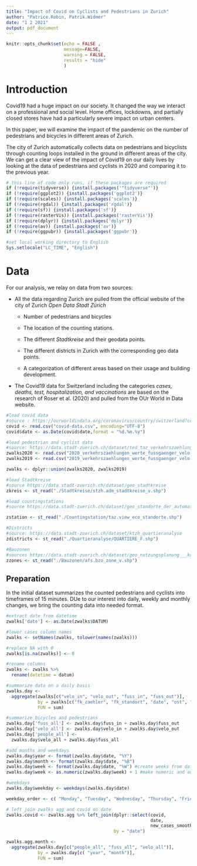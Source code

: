 ```yaml
---
title: "Impact of Covid on Cyclists and Pedestrians in Zurich"
author: "Patrice.Robin, Patrik.Widmer"
date: "1 2 2021"
output: pdf_document
---
```


```r
knitr::opts_chunk$set(echo = FALSE ,
                      message=FALSE,
                      warning = FALSE,
                      results = "hide"
                      )

```

# Introduction

Covid19 had a huge impact on our society. It changed the way we interact on a professional and social level. Home offices, lockdowns, and partially closed stores have had a particularly severe impact on urban centers.

In this paper, we will examine the impact of the pandemic on the number of pedestrians and bicycles in different areas of Zurich.

The city of Zurich automatically collects data on pedestrians and bicyclists through counting loops installed in the ground in different areas of the city. We can get a clear view of the impact of Covid19 on our daily lives by looking at the data of pedestrians and cyclists in 2020 and comparing it to the previous year.

```r
# this line of code only runs, if these packages are required
if (!require(tidyverse)) {install.packages('"tidyverse"')}
if (!require(ggplot2)) {install.packages('ggplot2')}
if (!require(scales)) {install.packages('scales')}
if (!require(rgdal)) {install.packages('rgdal')}
if (!require(sf)) {install.packages('sf')}
if (!require(rasterVis)) {install.packages('rasterVis')}
if (!require(dplyr)) {install.packages('dplyr')}
if (!require(av)) {install.packages('av')}
if (!require(ggpubr)) {install.packages('ggpubr')}
```

```r
#set local working directory to English
Sys.setlocale("LC_TIME", "English")
```

# Data
For our analysis, we relay on data from two sources:

-   All the data regarding Zurich are pulled from the official website of the city of Zurich *Open Data Stadt Zürich*

    -   Number of pedestrians and bicycles

    -   The location of the counting stations.

    -   The different *Stadtkreise* and their geodata points.

    -   The different districts in Zurich with the corresponding geo data points.

    -   A categorization of different areas based on their usage and building development.

-   The Covid19 data for Switzerland including the categories *cases, deaths, test, hospitalization, and vaccinations* are based on the research of Roser et al. (2020) and pulled from the OUr World in Data website.

```r
#load covid data
#source : https://ourworldindata.org/coronavirus/country/switzerland?country=~CHE
covid <- read.csv("covid-data.csv", encoding="UTF-8")
covid$date <- as.Date(covid$date,format = "%d.%m.%y")

```

```r
#load pedestrian and cyclist data
#source: https://data.stadt-zuerich.ch/dataset/ted_taz_verkehrszaehlungen_werte_fussgaenger_velo
zwalks2020 <- read.csv("2020_verkehrszaehlungen_werte_fussgaenger_velo.csv") #2019
zwalks2019 <- read.csv("2019_verkehrszaehlungen_werte_fussgaenger_velo.csv") #2020

zwalks <- dplyr::union(zwalks2020, zwalks2019)

```

```r
#load Stadtkreise
#source https://data.stadt-zuerich.ch/dataset/geo_stadtkreise
zkreis <- st_read("./Stadtkreise/stzh.adm_stadtkreise_v.shp")

```

```r
#load countingstations
#source https://data.stadt-zuerich.ch/dataset/geo_standorte_der_automatischen_fuss__und_vlozaehlungen

zstation <- st_read("./Countingstation/taz.view_eco_standorte.shp")
```

```r
#Districts
#source: https://data.stadt-zuerich.ch/dataset/ktzh_quartieranalyse
zdistricts <- st_read("./Quartieranalyse/QUARTIERE_F.shp")
```

```r
#Bauzonen
#sources https://data.stadt-zuerich.ch/dataset/geo_nutzungsplanung___kommunale_bau__und_zonenordnung__bzo__jahresendstand_2020
zzones <- st_read("./Bauzonen/afs.bzo_zone_v.shp")
```

## Preparation
In the initial dataset summarizes the counted pedestrians and cyclists into timeframes of 15 minutes. DUe to our interest into daily, weekly and monthly changes, we bring the counting data into needed format.

```r
#extract date from datetime
zwalks['date'] <- as.Date(zwalks$DATUM)

#lower cases column names
zwalks <- setNames(zwalks, tolower(names(zwalks)))

#replace NA with 0
zwalks[is.na(zwalks)] <- 0

#rename columns
zwalks <- zwalks %>%
  rename(datetime = datum)
```

```r
#summarize data on a daily basis
zwalks.day <-
  aggregate(zwalks[c("velo_in", "velo_out", "fuss_in", "fuss_out")],
            by = zwalks[c("fk_zaehler", "fk_standort", "date", "ost", "nord")],
            FUN = sum)

#summarize bicycles and pedestrians
zwalks.day['fuss_all'] <- zwalks.day$fuss_in + zwalks.day$fuss_out
zwalks.day['velo_all'] <- zwalks.day$velo_in + zwalks.day$velo_out
zwalks.day['people_all'] <-
  zwalks.day$velo_all + zwalks.day$fuss_all
```

```r
#add months and weekdays
zwalks.day$year <- format(zwalks.day$date, "%Y")
zwalks.day$month <- format(zwalks.day$date, "%B")
zwalks.day$week <- format(zwalks.day$date, "%W") #create weeks from date
zwalks.day$week <- as.numeric(zwalks.day$week) + 1 #make numeric and add 1 so that it goes from 1 to 53

#weekdays
zwalks.day$weekday <- weekdays(zwalks.day$date)

weekday_order <- c( "Monday", "Tuesday", "Wednesday", "Thursday", "Friday","Saturday","Sunday")
```

```r
# left join zwalks agg and covid on date
zwalks.covid <- zwalks.agg %>% left_join(dplyr::select(covid,
                                                       date,
                                                       new_cases_smoothed),
                                         by = "date")
```

```r

zwalks.agg.month <-
  aggregate(zwalks.day[c("people_all", "fuss_all", "velo_all")],
            by = zwalks.day[c( "year", "month")],
            FUN = sum)
```

